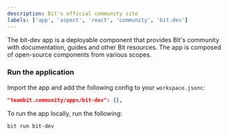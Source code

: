 ```yaml
---
description: Bit's official community site
labels: ['app', 'aspect', 'react', 'community', 'bit.dev']
---
```


The bit-dev app is a deployable component that provides Bit's community with documentation, guides and other Bit resources.
The app is composed of open-source components from various scopes.

### Run the application

Import the app and add the following config to your `workspace.jsonc`:

```json
"teambit.community/apps/bit-dev": {},
```

To run the app locally, run the following:

```bash
bit run bit-dev
```
